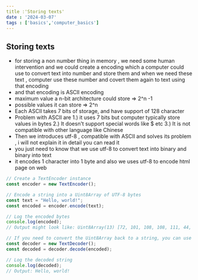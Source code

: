 ```yaml
---
title :'Storing texts'
date : '2024-03-07'
tags : ['basics','computer_basics']
---
```


## Storing texts

- for storing a non number thing in memory , we need some human intervention and we could create a encoding which a computer could use to convert text into number and store them and when we need these text , computer use these number and covert them again to text using that encoding
- and that encoding is ASCII encoding
- maximum value a n-bit architecture could store => 2^n -1
- possible values it can store => 2^n
- Each ASCII takes 7 bits of storage, and have support of 128 character
- Problem with ASCII are 1.) it uses 7 bits but computer typically store values in bytes 2.) It doesn't support special words like $ etc 3.) It is not compatible with other language like Chinese
- Then we introduces utf-8 , compatible with ASCII and solves its problem , i will not explain it in detail you can read it
- you just need to know that we use utf-8 to convert text into binary and binary into text
- it encodes 1 character into 1 byte and also we uses utf-8 to encode html page on web

```javascript
// Create a TextEncoder instance
const encoder = new TextEncoder();

// Encode a string into a Uint8Array of UTF-8 bytes
const text = "Hello, world!";
const encoded = encoder.encode(text);

// Log the encoded bytes
console.log(encoded);
// Output might look like: Uint8Array(13) [72, 101, 108, 108, 111, 44, 32, 119, 111, 114, 108, 100, 33]

// If you need to convert the Uint8Array back to a string, you can use TextDecoder
const decoder = new TextDecoder();
const decoded = decoder.decode(encoded);

// Log the decoded string
console.log(decoded);
// Output: Hello, world!
```
